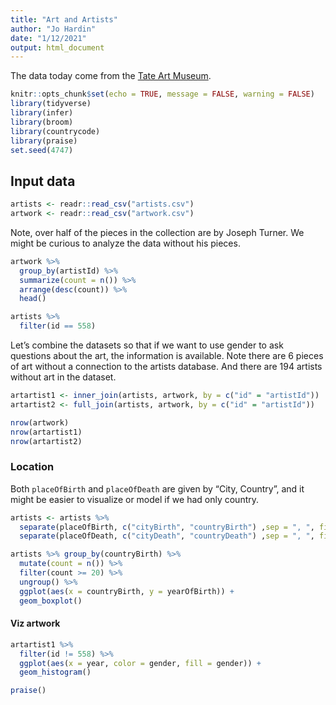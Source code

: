 ```yaml
---
title: "Art and Artists"
author: "Jo Hardin"
date: "1/12/2021"
output: html_document
---
```


The data today come from the [Tate Art Museum](https://github.com/tategallery/collection).

```r
knitr::opts_chunk$set(echo = TRUE, message = FALSE, warning = FALSE)
library(tidyverse)
library(infer)
library(broom)
library(countrycode)
library(praise)
set.seed(4747)
```


## Input data


```r
artists <- readr::read_csv("artists.csv")
artwork <- readr::read_csv("artwork.csv")
```


Note, over half of the pieces in the collection are by Joseph Turner.  We might be curious to analyze the data without his pieces.

```r
artwork %>%
  group_by(artistId) %>%
  summarize(count = n()) %>%
  arrange(desc(count)) %>%
  head()

artists %>%
  filter(id == 558) 
```

Let's combine the datasets so that if we want to use gender to ask questions about the art, the information is available.  Note there are 6 pieces of art without a connection to the artists database.  And there are 194 artists without art in the dataset.

```r
artartist1 <- inner_join(artists, artwork, by = c("id" = "artistId"))
artartist2 <- full_join(artists, artwork, by = c("id" = "artistId"))

nrow(artwork)
nrow(artartist1)
nrow(artartist2)
```

### Location

Both `placeOfBirth` and `placeOfDeath` are given by "City, Country", and it might be easier to visualize or model if we had only country.

```r
artists <- artists %>%
  separate(placeOfBirth, c("cityBirth", "countryBirth") ,sep = ", ", fill = "left") %>%
  separate(placeOfDeath, c("cityDeath", "countryDeath") ,sep = ", ", fill = "left") 

artists %>% group_by(countryBirth) %>%
  mutate(count = n()) %>%
  filter(count >= 20) %>%
  ungroup() %>%
  ggplot(aes(x = countryBirth, y = yearOfBirth)) + 
  geom_boxplot()

```


#### Viz artwork


```r
artartist1 %>%
  filter(id != 558) %>%
  ggplot(aes(x = year, color = gender, fill = gender)) + 
  geom_histogram()

```

```r
praise()
```











